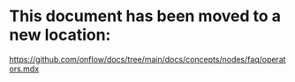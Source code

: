 # This document has been moved to a new location:

https://github.com/onflow/docs/tree/main/docs/concepts/nodes/faq/operators.mdx
